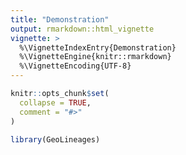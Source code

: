```yaml
---
title: "Demonstration"
output: rmarkdown::html_vignette
vignette: >
  %\VignetteIndexEntry{Demonstration}
  %\VignetteEngine{knitr::rmarkdown}
  %\VignetteEncoding{UTF-8}
---
```


```r
knitr::opts_chunk$set(
  collapse = TRUE,
  comment = "#>"
)
```

```r
library(GeoLineages)
```
